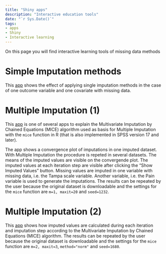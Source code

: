 ```yaml
---
title: "Shiny apps"
description: "Interactive education tools"
date: "`r Sys.Date()`"
tags: 
- apps
- Shiny
- Interactive learning
---
```


On this page you will find interactive learning tools of missing data methods

# Simple Imputation methods
This [app](https://mwheymans.shinyapps.io/simpleimp/){target="_blank"} shows the effect of applying single imputation methods in the case of one outcome variable
and one covariate with missing data. 

# Multiple Imputation (1)
This [app](https://mwheymans.shinyapps.io/mianimate/){target="_blank"} is one of several apps to explain the Multivariate Imputation by Chained Equations (MICE) algorithm used as basis for Multiple Imputation with the `mice` function in R (that is also implemented in SPSS version 17 and later). 

The app shows a convergence plot of imputations in one imputed dataset. With Multiple Imputation the procedure is repeted in several datasets. The means of the imputed values are visible on the convergende plot. The imputed values at each iteration step are visible after clicking the "Show Imputed Values" button. Missing values are imputed in one variable with missing data, i.e. the Tampa scale variable. Another variable, i.e. the Pain variable is used to generate the imputations. The results can be repeated by the user because the original dataset is downloadable and the settings for the `mice` function are `m=1, maxit=20` and `seed=1232`. 

# Multiple Imputation (2)
This [app](https://mwheymans.shinyapps.io/mianimate4/){target="_blank"} shows how imputed values are calculated during each iteration and imputation step according to the Multivariate Imputation by Chained Equations (MICE) algorithm. The results can be repeated by the user because the original dataset is downloadable and the settings for the `mice` function are `m=2, maxit=3`, `method="norm"` and `seed=1680`.
